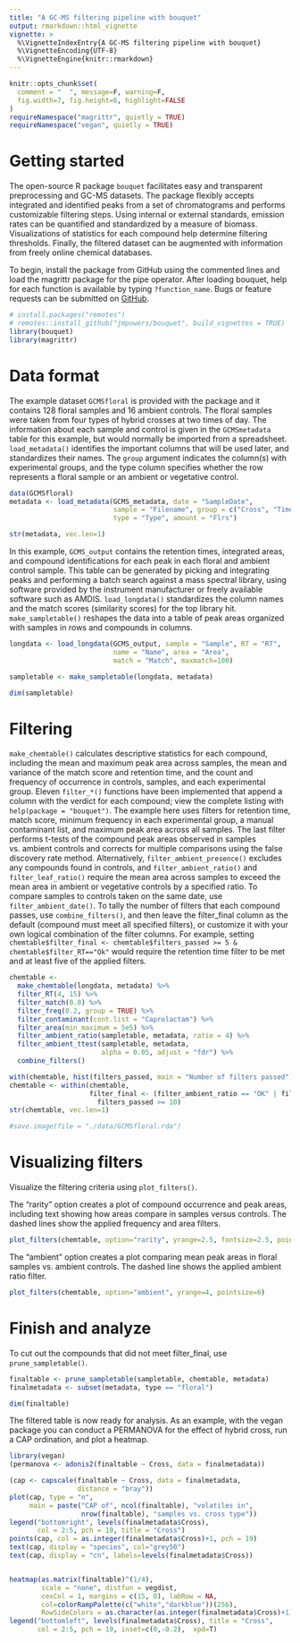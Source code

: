```yaml
---
title: "A GC-MS filtering pipeline with bouquet"
output: rmarkdown::html_vignette
vignette: >
  %\VignetteIndexEntry{A GC-MS filtering pipeline with bouquet}
  %\VignetteEncoding{UTF-8}
  %\VignetteEngine{knitr::rmarkdown}
---
```


```r
knitr::opts_chunk$set(
  comment = "  ", message=F, warning=F,
  fig.width=7, fig.height=6, highlight=FALSE
)
requireNamespace("magrittr", quietly = TRUE)
requireNamespace("vegan", quietly = TRUE)
```

# Getting started

The open-source R package `bouquet` facilitates easy and transparent preprocessing and GC-MS datasets. The package flexibly accepts integrated and identified peaks from a set of chromatograms and performs customizable filtering steps. Using internal or external standards, emission rates can be quantified and standardized by a measure of biomass. Visualizations of statistics for each compound help determine filtering thresholds. Finally, the filtered dataset can be augmented with information from freely online chemical databases.

To begin, install the package from GitHub using the commented lines and load the magrittr package for the pipe operator. After loading bouquet, help for each function is available by typing `?function_name`. Bugs or feature requests can be submitted on [GitHub](https://github.com/jmpowers/bouquet/issues).

```r
# install.packages("remotes")
# remotes::install_github("jmpowers/bouquet", build_vignettes = TRUE)
library(bouquet)
library(magrittr)
```

# Data format

The example dataset `GCMSfloral` is provided with the package and it contains 128 floral samples and 16 ambient controls. The floral samples were taken from four types of hybrid crosses at two times of day. The information about each sample and control is given in the `GCMSmetadata` table for this example, but would normally be imported from a spreadsheet. `load_metadata()` identifies the important columns that will be used later, and standardizes their names. The `group` argument indicates the column(s) with experimental groups, and the type column specifies whether the row represents a floral sample or an ambient or vegetative control.

```r
data(GCMSfloral)
metadata <- load_metadata(GCMS_metadata, date = "SampleDate", 
                          sample = "Filename", group = c("Cross", "Time"), 
                          type = "Type", amount = "Flrs")

str(metadata, vec.len=1)
```

In this example, `GCMS_output` contains the retention times, integrated areas, and compound identifications for each peak in each floral and ambient control sample. This table can be generated by picking and integrating peaks and performing a batch search against a mass spectral library, using software provided by the instrument manufacturer or freely available software such as AMDIS. `load_longdata()` standardizes the column names and the match scores (similarity scores) for the top library hit. `make_sampletable()` reshapes the data into a table of peak areas organized with samples in rows and compounds in columns.

```r
longdata <- load_longdata(GCMS_output, sample = "Sample", RT = "RT", 
                          name = "Name", area = "Area", 
                          match = "Match", maxmatch=100)

sampletable <- make_sampletable(longdata, metadata)

dim(sampletable)
```

# Filtering

`make_chemtable()` calculates descriptive statistics for each compound, including the mean and maximum peak area across samples, the mean and variance of the match score and retention time, and the count and frequency of occurrence in controls, samples, and each experimental group. Eleven `filter_*()` functions have been implemented that append a column with the verdict for each compound; view the complete listing with `help(package = "bouquet")`. The example here uses filters for retention time, match score, minimum frequency in each experimental group, a manual contaminant list, and maximum peak area across all samples. The last filter performs t-tests of the compound peak areas observed in samples vs. ambient controls and corrects for multiple comparisons using the false discovery rate method. Alternatively, `filter_ambient_presence()` excludes any compounds found in controls, and `filter_ambient_ratio()` and `filter_leaf_ratio()` require the mean area across samples to exceed the mean area in ambient or vegetative controls by a specified ratio. To compare samples to controls taken on the same date, use `filter_ambient_date()`. To tally the number of filters that each compound passes, use `combine_filters()`, and then leave the filter_final column as the default (compound must meet all specified filters), or customize it with your own logical combination of the filter columns. For example, setting `chemtable$filter_final <- chemtable$filters_passed >= 5 & chemtable$filter_RT=="Ok"` would require the retention time filter to be met and at least five of the applied filters.

```r
chemtable <- 
  make_chemtable(longdata, metadata) %>% 
  filter_RT(4, 15) %>% 
  filter_match(0.8) %>% 
  filter_freq(0.2, group = TRUE) %>% 
  filter_contaminant(cont.list = "Caprolactam") %>% 
  filter_area(min_maximum = 5e5) %>%
  filter_ambient_ratio(sampletable, metadata, ratio = 4) %>% 
  filter_ambient_ttest(sampletable, metadata, 
                       alpha = 0.05, adjust = "fdr") %>%
  combine_filters()

with(chemtable, hist(filters_passed, main = "Number of filters passed"))
chemtable <- within(chemtable,
                    filter_final <- (filter_ambient_ratio == "OK" | filter_ambient_ttest == "OK") &
                      filters_passed >= 10)
str(chemtable, vec.len=1)
```

```r
#save.image(file = "./data/GCMSfloral.rda")
```

# Visualizing filters

Visualize the filtering criteria using `plot_filters()`. 

The "rarity" option creates a plot of compound occurrence and peak areas, including text showing how areas compare in samples versus controls. The dashed lines show the applied frequency and area filters.

```r
plot_filters(chemtable, option="rarity", yrange=2.5, fontsize=2.5, pointsize=15)
```

The "ambient" option creates a plot comparing mean peak areas in floral samples vs. ambient controls. The dashed line shows the applied ambient ratio filter.

```r
plot_filters(chemtable, option="ambient", yrange=4, pointsize=6)
```

# Finish and analyze

To cut out the compounds that did not meet filter_final, use `prune_sampletable()`.

```r
finaltable <- prune_sampletable(sampletable, chemtable, metadata)
finalmetadata <- subset(metadata, type == "floral")

dim(finaltable)
```

The filtered table is now ready for analysis. As an example, with the vegan package you can conduct a PERMANOVA for the effect of hybrid cross, run a CAP ordination, and plot a heatmap.

```r
library(vegan)
(permanova <- adonis2(finaltable ~ Cross, data = finalmetadata))

(cap <- capscale(finaltable ~ Cross, data = finalmetadata, 
                 distance = "bray"))
plot(cap, type = "n", 
     main = paste("CAP of", ncol(finaltable), "volatiles in", 
                  nrow(finaltable), "samples vs. cross type"))
legend("bottomright", levels(finalmetadata$Cross), 
       col = 2:5, pch = 19, title = "Cross")
points(cap, col = as.integer(finalmetadata$Cross)+1, pch = 19)
text(cap, display = "species", col="grey50")
text(cap, display = "cn", labels=levels(finalmetadata$Cross))


heatmap(as.matrix(finaltable)^(1/4), 
        scale = "none", distfun = vegdist,
        cexCol = 1, margins = c(15, 0), labRow = NA,
        col=colorRampPalette(c("white","darkblue"))(256),
        RowSideColors = as.character(as.integer(finalmetadata$Cross)+1))
legend("bottomleft", levels(finalmetadata$Cross), title = "Cross",
       col = 2:5, pch = 19, inset=c(0,-0.2),  xpd=T)
```

